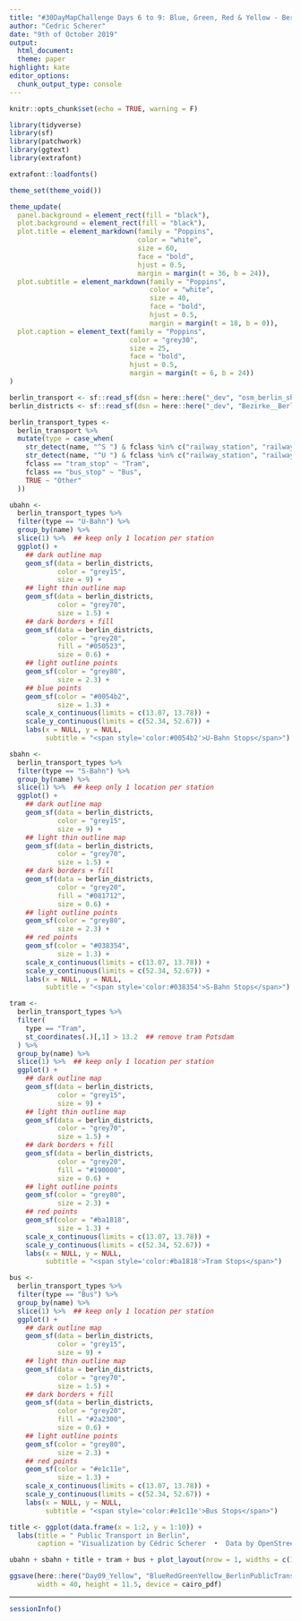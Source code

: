 ```yaml
---
title: "#30DayMapChallenge Days 6 to 9: Blue, Green, Red & Yellow - Berlin Public Transport by OpenStreetMaps"
author: "Cedric Scherer"
date: "9th of October 2019"
output:
  html_document:
  theme: paper
highlight: kate
editor_options:
  chunk_output_type: console
---
```

  
```r
knitr::opts_chunk$set(echo = TRUE, warning = F)
```

```r
library(tidyverse)
library(sf)
library(patchwork)
library(ggtext)
library(extrafont)

extrafont::loadfonts()

theme_set(theme_void())

theme_update(
  panel.background = element_rect(fill = "black"),
  plot.background = element_rect(fill = "black"),
  plot.title = element_markdown(family = "Poppins", 
                                color = "white",
                                size = 60,
                                face = "bold",
                                hjust = 0.5,
                                margin = margin(t = 36, b = 24)),
  plot.subtitle = element_markdown(family = "Poppins", 
                                   color = "white",
                                   size = 40,
                                   face = "bold",
                                   hjust = 0.5,
                                   margin = margin(t = 18, b = 0)),
  plot.caption = element_text(family = "Poppins", 
                              color = "grey30",
                              size = 25,
                              face = "bold",
                              hjust = 0.5,
                              margin = margin(t = 6, b = 24))
)
```

```r
berlin_transport <- sf::read_sf(dsn = here::here("_dev", "osm_berlin_shp", "gis_osm_transport_free_1.shp"), layer = "gis_osm_transport_free_1")
berlin_districts <- sf::read_sf(dsn = here::here("_dev", "Bezirke__Berlin", "Bezirke__Berlin.shp"), layer = "Bezirke__Berlin")

berlin_transport_types <-
  berlin_transport %>% 
  mutate(type = case_when(
    str_detect(name, "^S ") & fclass %in% c("railway_station", "railway_halt") ~ "S-Bahn",
    str_detect(name, "^U ") & fclass %in% c("railway_station", "railway_halt") ~ "U-Bahn",
    fclass == "tram_stop" ~ "Tram",
    fclass == "bus_stop" ~ "Bus",
    TRUE ~ "Other"
  ))
```

```r
ubahn <-
  berlin_transport_types %>% 
  filter(type == "U-Bahn") %>% 
  group_by(name) %>% 
  slice(1) %>%  ## keep only 1 location per station
  ggplot() +
    ## dark outline map
    geom_sf(data = berlin_districts,
            color = "grey15",
            size = 9) +
    ## light thin outline map
    geom_sf(data = berlin_districts,
            color = "grey70",
            size = 1.5) +
    ## dark borders + fill
    geom_sf(data = berlin_districts,
            color = "grey20",
            fill = "#050523",
            size = 0.6) +
    ## light outline points
    geom_sf(color = "grey80",
            size = 2.3) +
    ## blue points
    geom_sf(color = "#0054b2",
            size = 1.3) +
    scale_x_continuous(limits = c(13.07, 13.78)) +
    scale_y_continuous(limits = c(52.34, 52.67)) +
    labs(x = NULL, y = NULL,
         subtitle = "<span style='color:#0054b2'>U-Bahn Stops</span>")

sbahn <-
  berlin_transport_types %>% 
  filter(type == "S-Bahn") %>%
  group_by(name) %>% 
  slice(1) %>%  ## keep only 1 location per station
  ggplot() +
    ## dark outline map
    geom_sf(data = berlin_districts,
            color = "grey15",
            size = 9) +
    ## light thin outline map
    geom_sf(data = berlin_districts,
            color = "grey70",
            size = 1.5) +
    ## dark borders + fill
    geom_sf(data = berlin_districts,
            color = "grey20",
            fill = "#081712",
            size = 0.6) +
    ## light outline points
    geom_sf(color = "grey80",
            size = 2.3) +
    ## red points
    geom_sf(color = "#038354",
            size = 1.3) +
    scale_x_continuous(limits = c(13.07, 13.78)) +
    scale_y_continuous(limits = c(52.34, 52.67)) +
    labs(x = NULL, y = NULL,
         subtitle = "<span style='color:#038354'>S-Bahn Stops</span>")

tram <-  
  berlin_transport_types %>% 
  filter(
    type == "Tram",
    st_coordinates(.)[,1] > 13.2  ## remove tram Potsdam
  ) %>%
  group_by(name) %>% 
  slice(1) %>%  ## keep only 1 location per station
  ggplot() +
    ## dark outline map
    geom_sf(data = berlin_districts,
            color = "grey15",
            size = 9) +
    ## light thin outline map
    geom_sf(data = berlin_districts,
            color = "grey70",
            size = 1.5) +
    ## dark borders + fill
    geom_sf(data = berlin_districts,
            color = "grey20",
            fill = "#190000",
            size = 0.6) +
    ## light outline points
    geom_sf(color = "grey80",
            size = 2.3) +
    ## red points
    geom_sf(color = "#ba1818",
            size = 1.3) +
    scale_x_continuous(limits = c(13.07, 13.78)) +
    scale_y_continuous(limits = c(52.34, 52.67)) +
    labs(x = NULL, y = NULL,
         subtitle = "<span style='color:#ba1818'>Tram Stops</span>")

bus <-
  berlin_transport_types %>% 
  filter(type == "Bus") %>%
  group_by(name) %>% 
  slice(1) %>%  ## keep only 1 location per station
  ggplot() +
    ## dark outline map
    geom_sf(data = berlin_districts,
            color = "grey15",
            size = 9) +
    ## light thin outline map
    geom_sf(data = berlin_districts,
            color = "grey70",
            size = 1.5) +
    ## dark borders + fill
    geom_sf(data = berlin_districts,
            color = "grey20",
            fill = "#2a2300",
            size = 0.6) +
    ## light outline points
    geom_sf(color = "grey80",
            size = 2.3) +
    ## red points
    geom_sf(color = "#e1c11e",
            size = 1.3) +
    scale_x_continuous(limits = c(13.07, 13.78)) +
    scale_y_continuous(limits = c(52.34, 52.67)) +
    labs(x = NULL, y = NULL,
         subtitle = "<span style='color:#e1c11e'>Bus Stops</span>")
```

```r
title <- ggplot(data.frame(x = 1:2, y = 1:10)) +
  labs(title = " Public Transport in Berlin",
       caption = "Visualization by Cédric Scherer  •  Data by OpenStreetMap & Geoportal Berlin")
```

```r
ubahn + sbahn + title + tram + bus + plot_layout(nrow = 1, widths = c(1, 1, 0, 1, 1))

ggsave(here::here("Day09_Yellow", "BlueRedGreenYellow_BerlinPublicTransport.pdf"), 
       width = 40, height = 11.5, device = cairo_pdf)
```

***

```r
sessionInfo()
```

